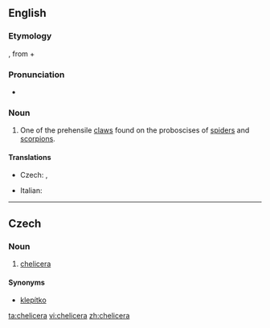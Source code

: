 ==English==

===Etymology===
{{etyl|NL.}}, from {{etyl|grc}} {{term|lang=grc|χηλή||tr=chele|jawbone}} + {{term|lang=grc|κέρας||horn|tr=keras}}

===Pronunciation===
* {{IPA|/kəˈlɪsəɹə/}}

===Noun===
{{en-noun|chelicerae}}

# {{zoology}} One of the prehensile [[claws]] found on the proboscises of [[spiders]] and [[scorpions]].

====Translations====
{{trans-top|chelicera}}
* Czech: {{t-|cs|klepítko|n}},  {{t-|cs|chelicera|f}}
{{trans-mid}}
* Italian: {{t-|it|chelicero|m}}
{{trans-bottom}}

----

==Czech==

===Noun===
{{cs-noun|g=f}}

# [[#English|chelicera]]

====Synonyms====
* [[klepítko]] {{n}}

[[ta:chelicera]]
[[vi:chelicera]]
[[zh:chelicera]]